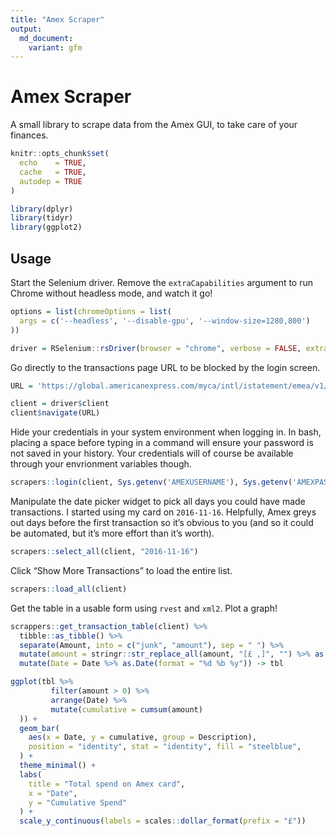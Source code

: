 ```yaml
---
title: "Amex Scraper"
output:
  md_document:
    variant: gfm
---
```


# Amex Scraper

A small library to scrape data from the Amex GUI, to take care of your finances.

```r
knitr::opts_chunk$set(
  echo    = TRUE, 
  cache   = TRUE, 
  autodep = TRUE
)

library(dplyr)
library(tidyr)
library(ggplot2)
```

## Usage

Start the Selenium driver. Remove the `extraCapabilities` argument to run Chrome without headless mode, and watch it go!

```r
options = list(chromeOptions = list(
  args = c('--headless', '--disable-gpu', '--window-size=1280,800')
))

driver = RSelenium::rsDriver(browser = "chrome", verbose = FALSE, extraCapabilities = options)
```

Go directly to the transactions page URL to be blocked by the login screen.  

```r
URL = 'https://global.americanexpress.com/myca/intl/istatement/emea/v1/statement.do?Face=en_GB&method=displayStatement&sorted_index=0&BPIndex=0#/'

client = driver$client
client$navigate(URL)
```

Hide your credentials in your system environment when logging in. In bash, placing a space before typing in a command will ensure your password is not saved in your history. Your credentials will of course be available through your envrionment variables though. 

```r
scrapers::login(client, Sys.getenv('AMEXUSERNAME'), Sys.getenv('AMEXPASSWORD'))
```

Manipulate the date picker widget to pick all days you could have made transactions. I started using my card on `2016-11-16`. Helpfully, Amex greys out days before the first transaction so it's obvious to you (and so it could be automated, but it's more effort than it's worth).

```r
scrapers::select_all(client, "2016-11-16")
```

Click "Show More Transactions" to load the entire list.

```r
scrapers::load_all(client)
```

Get the table in a usable form using `rvest` and `xml2`. Plot a graph!

```r
scrappers::get_transaction_table(client) %>%
  tibble::as_tibble() %>% 
  separate(Amount, into = c("junk", "amount"), sep = " ") %>%
  mutate(amount = stringr::str_replace_all(amount, "[£ ,]", "") %>% as.numeric()) %>%
  mutate(Date = Date %>% as.Date(format = "%d %b %y")) -> tbl
```

```r
ggplot(tbl %>% 
         filter(amount > 0) %>% 
         arrange(Date) %>% 
         mutate(cumulative = cumsum(amount)
  )) +
  geom_bar(
    aes(x = Date, y = cumulative, group = Description),
    position = "identity", stat = "identity", fill = "steelblue",
  ) +
  theme_minimal() +
  labs(
    title = "Total spend on Amex card",
    x = "Date", 
    y = "Cumulative Spend"
  ) +
  scale_y_continuous(labels = scales::dollar_format(prefix = "£"))
```
